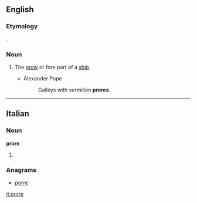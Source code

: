 ==English==

===Etymology===
{{etyl|la|en}} {{term|prora|lang=la||prow}}.

===Noun===
{{en-noun}}

# {{poetic|obsolete}} The [[prow]] or fore part of a [[ship]].
#* Alexander Pope
#*: Galleys with vermilion '''prores'''.

----

==Italian==

===Noun===
'''prore''' {{f}}

# {{plural of|prora|lang=it}}

===Anagrams===
* [[porre#Italian|porre]]
[[it:prore]]